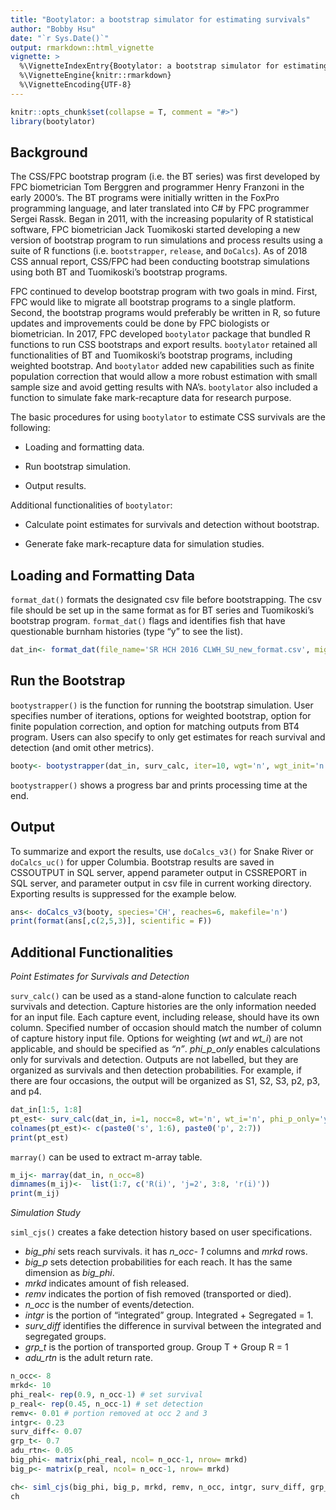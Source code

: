 ```yaml
---
title: "Bootylator: a bootstrap simulator for estimating survivals"
author: "Bobby Hsu"
date: "`r Sys.Date()`"
output: rmarkdown::html_vignette
vignette: >
  %\VignetteIndexEntry{Bootylator: a bootstrap simulator for estimating survivals}
  %\VignetteEngine{knitr::rmarkdown}
  %\VignetteEncoding{UTF-8}
---
```


```r
knitr::opts_chunk$set(collapse = T, comment = "#>")
library(bootylator)
```

## Background

The CSS/FPC bootstrap program (i.e. the BT series) was first developed by FPC biometrician Tom Berggren and programmer Henry Franzoni in the early 2000's. The BT programs were initially written in the FoxPro programming language, and later translated into C# by FPC programmer Sergei Rassk. Began in 2011, with the increasing popularity of R statistical software, FPC biometrician Jack Tuomikoski started developing a new version of bootstrap program to run simulations and process results using a suite of R functions (i.e. `bootstrapper`, `release`, and `DoCalcs`). As of 2018 CSS annual report, CSS/FPC had been conducting bootstrap simulations using both BT and Tuomikoski's bootstrap programs.

FPC continued to develop bootstrap program with two goals in mind. First, FPC would like to migrate all bootstrap programs to a single platform. Second, the bootstrap programs would preferably be written in R, so future updates and improvements could be done by FPC biologists or biometrician. In 2017, FPC developed `bootylator` package that bundled R functions to run CSS bootstraps and export results. `bootylator` retained all functionalities of BT and Tuomikoski's bootstrap programs, including weighted bootstrap. And `bootylator` added new capabilities such as finite population correction that would allow a more robust estimation with small sample size and avoid getting results with NA's. `bootylator` also included a function to simulate fake mark-recapture data for research purpose.

The basic procedures for using `bootylator` to estimate CSS survivals are the following:

* Loading and formatting data.

* Run bootstrap simulation.

* Output results.

Additional functionalities of `bootylator`:

* Calculate point estimates for survivals and detection without bootstrap.

* Generate fake mark-recapture data for simulation studies.


## Loading and Formatting Data

`format_dat()` formats the designated csv file before bootstrapping. The csv file should be set up in the same format as for BT series and Tuomikoski's bootstrap program. `format_dat()` flags and identifies fish that have questionable burnham histories (type "y" to see the list).

```r
dat_in<- format_dat(file_name='SR HCH 2016 CLWH_SU_new_format.csv', mig_yr=2016, wgt='n')
```


## Run the Bootstrap

`bootystrapper()` is the function for running the bootstrap simulation. User specifies number of iterations, options for weighted bootstrap, option for finite population correction, and option for matching outputs from BT4 program. Users can also specify to only get estimates for reach survival and detection (and omit other metrics).

```r
booty<- bootystrapper(dat_in, surv_calc, iter=10, wgt='n', wgt_init='n', fpc='y', match_bt4='y', phi_p_only='n')
```

`bootystrapper()` shows a progress bar and prints processing time at the end.


## Output

To summarize and export the results, use `doCalcs_v3()` for Snake River or `doCalcs_uc()` for upper Columbia. Bootstrap results are saved in CSSOUTPUT in SQL server, append parameter output in CSSREPORT in SQL server, and parameter output in csv file in current working directory. Exporting results is suppressed for the example below.

```r
ans<- doCalcs_v3(booty, species='CH', reaches=6, makefile='n')
print(format(ans[,c(2,5,3)], scientific = F))
```


## Additional Functionalities

*Point Estimates for Survivals and Detection*

`surv_calc()` can be used as a stand-alone function to calculate reach survivals and detection. Capture histories are the only information needed for an input file. Each capture event, including release, should have its own column. Specified number of occasion should match the number of column of capture history input file. Options for weighting (*wt* and *wt_i*) are not applicable, and should be specified as *"n"*. *phi_p_only* enables calculations only for survivals and detection. Outputs are not labelled, but they are organized as survivals and then detection probabilities. For example, if there are four occasions, the output will be organized as S1, S2, S3, p2, p3, and p4.

```r
dat_in[1:5, 1:8]
pt_est<- surv_calc(dat_in, i=1, nocc=8, wt='n', wt_i='n', phi_p_only='y', fpc='y')
colnames(pt_est)<- c(paste0('s', 1:6), paste0('p', 2:7))
print(pt_est)
```

`marray()` can be used to extract m-array table.

```r
m_ij<- marray(dat_in, n_occ=8)
dimnames(m_ij)<-  list(1:7, c('R(i)', 'j=2', 3:8, 'r(i)'))
print(m_ij)
```

*Simulation Study*

`siml_cjs()` creates a fake detection history based on user specifications.

* *big_phi* sets reach survivals. it has *n_occ- 1* columns and *mrkd* rows.
* *big_p* sets detection probabilities for each reach. It has the same dimension as *big_phi*.
* *mrkd* indicates amount of fish released.
* *remv* indicates the portion of fish removed (transported or died).
* *n_occ* is the number of events/detection.
* *intgr* is the portion of "integrated" group. Integrated + Segregated = 1.
* *surv_diff* identifies the difference in survival between the integrated and segregated groups.
* *grp_t* is the portion of transported group. Group T + Group R = 1
* *adu_rtn* is the adult return rate.

```r
n_occ<- 8
mrkd<- 10
phi_real<- rep(0.9, n_occ-1) # set survival
p_real<- rep(0.45, n_occ-1) # set detection
remv<- 0.01 # portion removed at occ 2 and 3
intgr<- 0.23
surv_diff<- 0.07
grp_t<- 0.7
adu_rtn<- 0.05
big_phi<- matrix(phi_real, ncol= n_occ-1, nrow= mrkd)
big_p<- matrix(p_real, ncol= n_occ-1, nrow= mrkd)

ch<- siml_cjs(big_phi, big_p, mrkd, remv, n_occ, intgr, surv_diff, grp_t, adu_rtn)
ch
```





